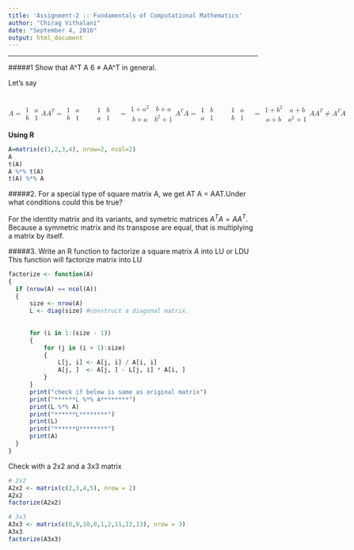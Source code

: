 ```yaml
---
title: 'Assignment-2 :: Fundamentals of Computational Mathematics'
author: "Chirag Vithalani"
date: "September 4, 2016"
output: html_document
---
```


<hr />

#####1 Show that A^T A 6 $\neq$ AA^T in general.

Let's say <br /><br /><br />
<math xmlns="http://www.w3.org/1998/Math/MathML"><mi>A</mi><mo>=</mo><mfenced open="|" close="|"><mtable><mtr><mtd><mn>1</mn></mtd><mtd><mi>a</mi></mtd></mtr><mtr><mtd><mi>b</mi></mtd><mtd><mn>1</mn></mtd></mtr></mtable></mfenced><mspace linebreak="newline"/><mi>A</mi><msup><mi>A</mi><mi>T</mi></msup><mo>=</mo><mfenced open="|" close="|"><mtable><mtr><mtd><mn>1</mn></mtd><mtd><mi>a</mi></mtd></mtr><mtr><mtd><mi>b</mi></mtd><mtd><mn>1</mn></mtd></mtr></mtable></mfenced><mo>&#xA0;</mo><mo>&#xA0;</mo><mfenced open="|" close="|"><mtable><mtr><mtd><mn>1</mn></mtd><mtd><mi>b</mi></mtd></mtr><mtr><mtd><mi>a</mi></mtd><mtd><mn>1</mn></mtd></mtr></mtable></mfenced><mo>&#xA0;</mo><mo>=</mo><mfenced open="|" close="|"><mtable><mtr><mtd><mn>1</mn><mo>+</mo><msup><mi>a</mi><mn>2</mn></msup></mtd><mtd><mi>b</mi><mo>+</mo><mi>a</mi></mtd></mtr><mtr><mtd><mi>b</mi><mo>+</mo><mi>a</mi></mtd><mtd><msup><mi>b</mi><mn>2</mn></msup><mo>+</mo><mn>1</mn></mtd></mtr></mtable></mfenced><mspace linebreak="newline"/><msup><mi>A</mi><mi>T</mi></msup><mi>A</mi><mo>=</mo><mfenced open="|" close="|"><mtable><mtr><mtd><mn>1</mn></mtd><mtd><mi>b</mi></mtd></mtr><mtr><mtd><mi>a</mi></mtd><mtd><mn>1</mn></mtd></mtr></mtable></mfenced><mo>&#xA0;</mo><mo>&#xA0;</mo><mfenced open="|" close="|"><mtable><mtr><mtd><mn>1</mn></mtd><mtd><mi>a</mi></mtd></mtr><mtr><mtd><mi>b</mi></mtd><mtd><mn>1</mn></mtd></mtr></mtable></mfenced><mo>&#xA0;</mo><mo>=</mo><mfenced open="|" close="|"><mtable><mtr><mtd><mn>1</mn><mo>+</mo><msup><mi>b</mi><mn>2</mn></msup></mtd><mtd><mi>a</mi><mo>+</mo><mi>b</mi></mtd></mtr><mtr><mtd><mi>a</mi><mo>+</mo><mi>b</mi></mtd><mtd><msup><mi>a</mi><mn>2</mn></msup><mo>+</mo><mn>1</mn></mtd></mtr></mtable></mfenced><mspace linebreak="newline"/><mi>A</mi><msup><mi>A</mi><mi>T</mi></msup><mo>&#x2260;</mo><msup><mi>A</mi><mi>T</mi></msup><mi>A</mi><mspace linebreak="newline"/></math>

<b>Using R</b>

```r
A=matrix(c(1,2,3,4), nrow=2, ncol=2) 
A
t(A)
A %*% t(A)
t(A) %*% A

```

#####2. For a special type of square matrix A, we get AT A = AAT.Under what conditions could this be true?

For the identity matrix and  its variants, and symetric matrices $A^TA = AA^T$. Because a symmetric matrix and its transpose are equal, that is multiplying a matrix by itself.

#####3. Write an R function to factorize a square matrix $A$ into LU or LDU 
This function will factorize matrix into LU
```r
factorize <- function(A) 
{
  if (nrow(A) == ncol(A)) 
  {
      size <- nrow(A)
      L <- diag(size) #construct a diagonal matrix.
      
      
      for (i in 1:(size - 1)) 
      {
          for (j in (i + 1):size) 
          {
              L[j, i] <- A[j, i] / A[i, i]
              A[j, ]  <- A[j, ] - L[j, i] * A[i, ]
          }
      }
      print("check if below is same as original matrix")
      print("******L %*% A********")
      print(L %*% A)
      print("******L********")
      print(L)
      print("******U********")
      print(A)
  } 
}
```

Check with a 2x2 and a 3x3 matrix
```r
# 2x2
A2x2 <- matrix(c(2,3,4,5), nrow = 2)
A2x2
factorize(A2x2)

# 3x3
A3x3 <- matrix(c(8,9,10,0,1,2,11,12,13), nrow = 3)
A3x3
factorize(A3x3)
```


